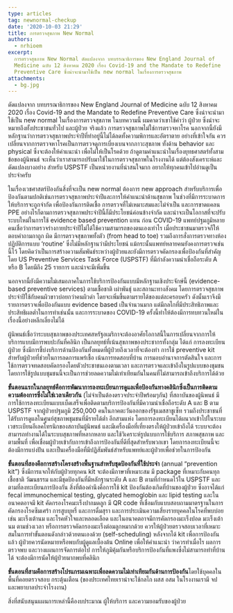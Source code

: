 ```yaml
---
type: articles
tag: newnormal-checkup
date: '2020-10-03 21:29'
title: การตรวจสุขภาพ New Normal
authors:
  - nrhioem
excerpt: 
  การตรวจสุขภาพ New Normal ดัดแปลงจาก บทบรรณาธิการของ New England Journal of
  Medicine ฉบับ 12 สิงหาคม 2020 เรื่อง Covid-19 and the Mandate to Redefine
  Preventive Care ซึ่งน่าจะนำมาใช้เป็น new normal ในเรื่องการตรวจสุขภาพ
attachments:
  - bg.jpg
---
```



ดัดแปลงจาก บทบรรณาธิการของ New England Journal of Medicine ฉบับ 12 สิงหาคม 2020 เรื่อง Covid-19 and the Mandate to Redefine Preventive Care ซึ่งน่าจะนำมาใช้เป็น new normal ในเรื่องการตรวจสุขภาพ ในบทความนี้ ผมคาดว่าเขาใช้คำว่า ผู้ป่วย ซึ่งน่าจะหมายถึงทั้งประชาชนทั่วไป และผู้ป่วย จริงแล้ว การตรวจสุขภาพไม่ใช่การตรวจหาโรค นอกจากนี้ยังมีหลักฐานว่าการตรวจสุขภาพประจำปีที่ทำอยู่นี้ไม่ได้ลดทั้งความพิการและอัตราตาย อย่างที่เข้าใจกัน ควรเปลี่ยนจากการตรวจหาโรคเป็นการตรวจดูการเบี่ยงเบนจากภาวะสุขภาพ ทั้งด้าน behavior และ physical ซึ่งจะต้องให้คำแนะนำ เพื่อไม่ให้เป็นโรคด้วย ถ้าดูตามคำแนะนำในเรื่องยุทธศาสตร์ทั้งสามข้อของผู้นิพนธ์ จะเห็นว่าเราสามารถปรับมาใช้ในการตรวจสุขภาพในโรงงานได้ แต่ต้องสังเคราะห์และดัดแปลงบางอย่าง สำหรับ USPSTF เป็นหน่วยงานที่น่าสนใจมาก อยากให้ทุกคนเข้าไปอ่านดูเป็นประจำครับ

ในเรื่องเวชศาสตร์ป้องกันสิ่งที่จะเป็น new normal ต้องการ new approach สำหรับบริการเพื่อป้องกันตามปกติเช่นการตรวจสุขภาพประจำปีและการให้คำแนะนำด้านสุขภาพ ในช่วงที่มีการระบาดการให้บริการจะถูกจำกัด เพื่อป้องกันการติดเชื้อ การตรวจที่ไม่เหมาะสมและไม่จำเป็น และการขาดแคลน PPE อย่างไรก็ตามการตรวจสุขภาพประจำปีนี้ก็มีประโยชน์ค่อนข้างจำกัด และน่าจะเป็นโอกาสที่จะปรับระบบใหม่ในการใช้ evidence based prevention แทน
ก่อน COVID-19 แพทย์ปฐมภูมิหลายคนเชื่อว่าการตรวจร่างกายประจำปีไม่ได้ใช้ความสามารถของตนเองเท่าไร เมื่อประชาชนมาตรวจก็ให้ตอบคำถามกาถูก ผิด มีการตรวจสุขภาพทั้งตัว (from head to toe) รวมถึงการสั่งการตรวจทางห้องปฏิบัติการแบบ ‘routine’ ซึ่งไม่มีหลักฐานว่ามีประโยชน์ แม้กระนั้นแพทย์หลายคนยังคงการตรวจเช่นนี้ไว้ โดยคิดว่าเป็นการสร้างความสัมพันธ์ระหว่างผู้ป่วยและยังมีการตรวจคัดกรองเพื่อป้องกันที่สำคัญ โดย US Preventive Services Task Force (USPSTF) ที่มีกำลังความน่าเชื่อถือระดับ A หรือ B โดยมีถึง 25 รายการ และน่าจะมีเพิ่มขึ้น

นอกจากนี้ยังมีความไม่เสมอภาคในการใช้บริการป้องกันแบบมีหลักฐานเชิงประจักษ์นี้ (evidence-based preventive services) ตามเชื้อชาติ เผ่าพันธุ์ และสถานะทางสังคม โดยการตรวจสุขภาพประจำปีใช้กับคนผิวขาวบ่อยกว่าคนผิวดำ โดยจะเพิ่มขึ้นตามรายได้ของแต่ละครอบครัว ดังนั้นเราจึงมีรายการตรวจเพื่อป้องกันแบบ evidence based เป็นจำนวนมาก แต่มีกลไกที่มีประสิทธิภาพและประสิทธิผลต่ำในการทำเช่นนั้น และการระบาดของ COVID-19 ครั้งนี้ทำให้ต้องมีการทบทวนใหม่ในเรื่องนี้อย่างหลีกเลี่ยงไม่ได้

ผู้นิพนธ์เชื่อว่าระบบสุขภาพของประเทศสหรัฐอเมริกาจะต้องอาศัยโอกาสนี้ในการเปลี่ยนจากการให้บริการแบบมีการพบปะกันที่คลินิก เป็นกลยุทธ์ที่เน้นสุขภาพของประชากรทั้งกลุ่ม ได้แก่ การลงทะเบียนผู้ป่วย ซึ่งมีการชี้บ่งบริการด้านป้องกันทั้งหมดที่ผู้ป่วยถึงเวลาที่จะต้องทำ การใช้ preventive kit สำหรับผู้ป่วยที่ช่วยในการลดการแพร่เชื้อ เน้นการทดสอบที่บ้าน การมอบอำนาจการตัดสินใจ และการใช้การตรวจทดสอบคัดกรองโดยตัวประชาชนเองตามเวลา และการตรวจและเข้าถึงในรูปแบบของชุมชน โดยการใช้รูปแบบชุมชนนี้จะเป็นการช่วยลดความไม่เท่าเทียมกันในคนที่ไม่สามารถเข้าถึงบริการได้ด้วย

**ขั้นตอนแรกในกลยุทธ์คือการพัฒนาการลงทะเบียนการดูแลเพื่อป้องกันทางคลินิกซึ่งเป็นการติดตามความต้องการซึ่งไม่ใช่เวลาเดียวกัน** (ไม่จำเป็นต้องตรวจประจำปีพร้อมๆกัน) ที่สถาบันของผู้นิพนธ์ มีการใช้การลงทะเบียนแบบเบ็ดเสร็จเพื่อติดตามบริการป้องกันที่มีความน่าเชื่อถือระดับ A และ B ตาม USPSTF จากผู้ป่วยปฐมภูมิ 250,000 คนในภาคตะวันออกของรัฐแมสสาชูเซ็ท รวมถึงประชาชนที่ได้รับการดูแลในศูนย์สุขภาพชุมชนที่มีรายได้ต่ำ อีกสามแห่ง โดยการลงทะเบียนได้ผนวกเข้าไปในระบบเวชระเบียนอีเลคโทรนิกของสถาบันผู้นิพนธ์ และมีเครื่องมือที่เที่ยงตรงให้ผู้ป่วยเข้าถึงได้ ระบบจะต้องสามารถทำงานได้ในระบบสุขภาพที่หลากหลาย และใช้วิเคราะห์รูปแบบการใช้บริการ สภาพสุขภาพ และตามพื้นที่ เพื่อเชื่อมผู้ป่วยเข้ากับการเข้าถึงการป้องกันที่ดีที่สุดสำหรับพวกเขา โดยการลงทะเบียนนี้จะต้องมีการแบ่งปัน และเป็นเครื่องมือที่มีปฏิสัมพันธ์สำหรับแพทย์และผู้ป่วยเพื่อช่วยในการป้องกัน

**ขั้นตอนที่สองคือการสร้างโครงสร้างพื้นฐานสำหรับชุดป้องกันที่ใช้ประจำ** (annual “prevention kit”) ซึ่งมีการแจกให้กับผู้ป่วยทุกคน  kit จะต้องมีภาษาที่เหมาะสม มี package ที่เหมาะกับคนทุกเชื้อชาติ วัฒนธรรม และมีชุดป้องกันที่มีหลักฐานระดับ A และ B ตามที่กำหนดไว้ใน USPSTF และตามที่ลงทะเบียนการป้องกัน สิ่งที่ต้องคำนึงคือการใช้ kit ป้องกันต้องเกิดที่บ้านของผู้ป่วย ซึ่งอาจได้แก่ fecal immunochemical testing, glycated hemoglobin และ lipid testing และในอนาคตอาจมี kit คัดกรองโรคมะเร็งปากมดลูก มี QR code ที่เชื่อมกับแบบสอบถามมาตรฐานในการคัดกรองโรคซึมเศร้า การสูบบุหรี่ และการดื่มสุรา และการประเมินความเสี่ยงรายบุคคลในโรคที่พบบ่อยเช่น มะเร็งเต้านม และโรคหัวใจและหลอดเลือด และในอนาคตอาจมีการคัดกรองมะเร็งปอด มะเร็งเต้านม ตามช่วงเวลา หรือการตรวจคัดกรองมะเร็งต่อมลูกหมากด้วย ควรให้ผู้ป่วยตรวจสอบเวลาที่เหมาะสมในการทำขั้นตอนดังกล่าวด้วยตนเองด้วย (self-scheduling)
หลังจากได้ kit เพื่อการป้องกันแล้ว ผู้ป่วยควรนัดหมายหรือพบกับผู้ดูแลเบื้องต้น Online เพื่อให้คำแนะนำ ว่าควรทำเมื่อไร ผลการตรวจพบ และวางแผนการจัดการต่อไป การให้ภูมิคุ้มกันหรือบริการป้องกันที่แพงซึ่งไม่สามารถทำที่บ้านได้ จะต้องมีการนัดให้ผู้ป่วยมากพบที่คลินิก 

**ขั้นตอนที่สามคือการสร้างโปรแกรมเฉพาะเพื่อลดความไม่เท่าเทียมกันด้านการป้องกัน**โดยใช้บุคคลในพื้นที่คอยตรวจสอบ กระตุ้นเตือน (ของประเทศไทยเราน่าจะใช้กลไก ผสส อสม ในโรงงานเรามี จป และพยาบาลประจำโรงงาน)

สิ่งที่สนับสนุนแผนการเหล่านี้คืองบประมาณ ผู้ให้บริการ และความยอมรับของผู้ป่วย